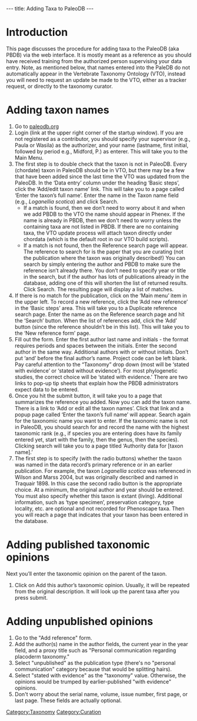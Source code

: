 ---
title: Adding Taxa to PaleoDB
---

=Introduction=

This page discusses the procedure for adding taxa to the PaleoDB (aka PBDB) via the web interface.  It is mostly meant as a reference as you should have received training from the authorized person supervising your data entry.  Note, as mentioned below, that names entered into the PaleDB do not automatically appear in the Vertebrate Taxonomy Ontology (VTO), instead you will need to request an update be made to the VTO, either as a tracker request, or directly to the taxonomy curator.

=Adding taxon names=
#Go to [http://paleodb.org paleodb.org]
#Login (link at the upper right corner of the startup window).  If you are not registered as a contributor, you should specify your supervisor (e.g., Paula or Wasila) as the authorizer, and your name (lastname, first initial, followed by period e.g., Midford, P.) as enterer.  This will take you to the Main Menu.
#The first step is to double check that the taxon is not in PaleoDB.  Every (chordate) taxon in PaleoDB should be in VTO, but there may be a few that have been added since the last time the VTO was updated from the PaleoDB.   In the ‘Data entry’ column under the heading ‘Basic steps’, click the ‘Add/edit taxon name’ link.  This will take you to a page called ‘Enter the taxon’s full name’.  Enter the name in the Taxon name field (e.g., ''Loganellia scotica'') and click Search.
#*If a match is found, then we don’t need to worry about it and when we add PBDB to the VTO the name should appear in Phenex.  If the name is already in PBDB, then we don't need to worry unless the containing taxa are not listed in PBDB.  If there are no containing taxa, the VTO update process will attach taxon directly under chordata (which is the default root in our VTO build scripts).
#*If a match is not found, then the Reference search page will appear.  The reference to search for is the paper that you are curating (not the publication where the taxon was originally described!)  You can search by simply entering the author and PBDB to make sure the reference isn’t already there.  You don’t need to specify year or title in the search, but if the author has lots of publications already in the database, adding one of this will shorten the list of returned results.  Click Search.  The resulting page will display a list of matches.
#If there is no match for the publication, click on the ‘Main menu’ item in the upper left.  To record a new reference, click the ‘Add new reference’ in the ‘Basic steps’ area.  This will take you to a Duplicate reference search page.  Enter the name as on the Reference search page and hit the ‘Search’ button.  When the list of references add, click the ‘Add’ button (since the reference shouldn’t be in this list).  This will take you to the ‘New reference form’ page.
#Fill out the form.  Enter the first author last name and initials - the format requires periods and spaces between the initials. Enter the second author in the same way.  Additional authors with or without initials.  Don’t put ‘and’ before the final author’s name.  Project code can be left blank.  Pay careful attention to the “Taxonomy” drop down (most will be ‘stated with evidence’  or ‘stated without evidence’).  For most phylogenetic studies, the correct choice will be ‘stated with evidence.’  There are two links to pop-up tip sheets that explain how the PBDB administrators expect data to be entered.
#Once you hit the submit button, it will take you to a page that summarizes the reference you added.  Now you can add the taxon name.  There is a link to ‘Add or edit all the taxon names’.  Click that link and a popup page called ‘Enter the taxon’s full name’ will appear.   Search again for the taxonomic name you want to enter. If the taxonomic name is not in PaleoDB, you should search for and record the name with the highest taxonomic rank (e.g., if species you are entering does have its family entered yet, start with the family, then the genus, then the species).  Clicking search will take you to a page titled ‘Authority data for [taxon name].’
#The first step is to specify (with the radio buttons) whether the taxon was named in the data record’s primary reference or in an earlier publication.  For example, the taxon ''Loganellia scotica'' was referenced in Wilson and Marss 2004, but was originally described and named in Traquair 1898.  In this case the second radio button is the appropriate choice.  At a minimum, the original author and year should be entered.  You must also specify whether this taxon is extant (living).  Additional information, such as ‘type specimen’, preservation category, type locality, etc. are optional and not recorded for Phenoscape taxa.  Then you will reach a page that indicates that your taxon has been entered in the database.

=Adding published taxonomic opinions=
Next you’ll enter the taxonomic opinion on the parent of the taxon. 
#Click on Add this author’s taxonomic opinion. Usually, it will be repeated from the original description. It will look up the parent taxa after you press submit.

=Adding unpublished opinions=

#Go to the "Add reference" form.
#Add the author(s) name in the author fields, the current year in the year field, and a proxy title such as "Personal communication regarding placoderm taxonomy."
#Select "unpublished" as the publication type (there's no "personal communication" category because that would be splitting hairs).
#Select "stated with evidence" as the "taxonomy" value. Otherwise, the opinions would be trumped by earlier-published "with evidence" opinions.
#Don't worry about the serial name, volume, issue number, first page, or last page. These fields are actually optional.

[[Category:Taxonomy]]
[[Category:Curation]]